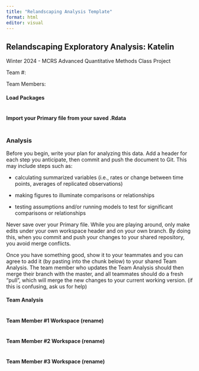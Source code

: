 ```yaml
---
title: "Relandscaping Analysis Template"
format: html
editor: visual
---
```


## Relandscaping Exploratory Analysis: Katelin

Winter 2024 - MCRS Advanced Quantitative Methods Class Project

Team #:

Team Members:

#### Load Packages

```r

```

#### Import your Primary file from your saved .Rdata

```r

```

### Analysis

Before you begin, write your plan for analyzing this data. Add a header for each step you anticipate, then commit and push the document to Git. This may include steps such as:

-   calculating summarized variables (i.e., rates or change between time points, averages of replicated observations)

-   making figures to illuminate comparisons or relationships

-   testing assumptions and/or running models to test for significant comparisons or relationships

Never save over your Primary file. While you are playing around, only make edits under your own workspace header and on your own branch. By doing this, when you commit and push your changes to your shared repository, you avoid merge conflicts.

Once you have something good, show it to your teammates and you can agree to add it (by pasting into the chunk below) to your shared Team Analysis. The team member who updates the Team Analysis should then merge their branch with the master, and all teammates should do a fresh "pull", which will merge the new changes to your current working version. (if this is confusing, ask us for help)

#### Team Analysis

```r

```

#### Team Member #1 Workspace (rename)

```r

```

#### Team Member #2 Workspace (rename)

```r

```

#### Team Member #3 Workspace (rename)

```r

```
